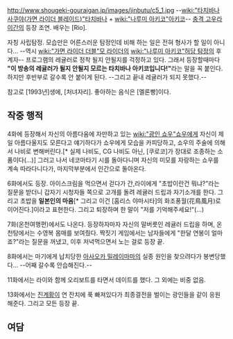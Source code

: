 http://www.shougeki-gouraigan.jp/images/jinbutu/c5_1.jpg
--[[wiki:"타치바나 사쿠야(가면 라이더 블레이드)"타치바나]] + [[wiki:"나루미 아키코"아키코]]--
[[충격 고우라이간]]의 등장 조연. 배우는 [Rio].

자칭 사립탐정. 모습만은 어른스러운 탐정인데 비해 하는 일은 전혀 형사가 할 일이 아니다... --역시 [[wiki:"가면 라이더 더블"모 라이더]]의 [[wiki:"나루미 아키코"허당 탐정]]의 후계자--
프로그램의 레귤러로 정착 될지 안될지를 걱정하고 있다. 그래서 등장할때마다 '''"이 방송의 레귤러가 될지 안될지 모르는 타치바나 아키코입니다!"'''라는 말을 꼭 붙인다. 하지만 후반부로 갈수록 안 붙이게 된다. --그리고 끝내 레귤러가 되지 못했다.--

참고로 [1993년]생에, [처녀자리]. 좋아하는 음식은 [멜론빵]이다.

== 작중 행적 ==
4화에 등장해서 자신의 아름다움에 자만하고 있는 [[wiki:"광인 쇼우"쇼우]]에게 자신이 제일 아름다울지도 모른다고 얘기하다가 쇼우에게 모습을 카피당하고, 쇼우의 주술에 의해서 나비로 변해버린다.[* 실제 나비도, CG 나비도 아닌, [쿠로코]가 장대로 조종하는 소품이다(...)] 그러고 나서 네코마타기 시를 돌아다니며 자신의 미모를 자랑하는 쇼우를 계속 따라다니다가, 마지막부분에서 인간으로 돌아온다.

6화에서도 등장. 아이스크림을 먹으면서 걷다가 간,라이에게 "초밥이란건 뭐냐?"라는 질문을 받더니 갑자기 시청자들 쪽으로 고개를 돌려 레귤러 드립과 자기소개를 한다. 그리고 초밥을 '''일본인의 마음'''[* 그리고 이건 [홈리스 야마시타]의 화조풍월(花鳥風月)로 이어진다.]이라고 표현한다. 그리고 퇴장하며 한 말이 "저를 기억해주세요!"(...)

7화(온천여행편)에서도 나온다. 등장하자마자 자신의 말버릇인 레귤러 드립을 하며, 온천탕에서는 수영복 몸매를 보여줬다. 짝짓기 게임에서는 남자들에게 "한달 연봉이 얼마죠?"라는 질문을 꺼냈고, 이후 저녁먹으면서 노는 걸로 등장 끝.

8화에서는 마기에게 납치당한 [[아사오카 밀레이마마]]의 실종 원인을 찾으려다가 봉변당했다... --어째 갈수록 안습해진다.--

11화에서는 라이와 함께 오리보트를 타면서 데이트를 했다. 그 외에는 비중 없음.

13화에서는 [[진계황]]이 연 잔치에 푹 빠져있다가 최종결전을 벌이는 광인들을 같이 응원해준다. 그리고 모든 등장 끝.

== 여담 ==
